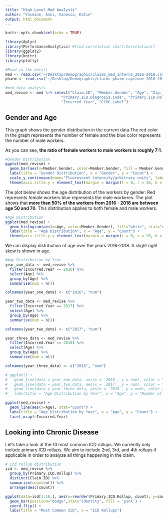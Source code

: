 ```yaml
---
title: "High-Level Med Analysis"
author: "Yasmine, Anni, Vanessa, Katie"
output: html_document
---
```


```r
knitr::opts_chunk$set(echo = TRUE)

library(dplyr)
library(PerformanceAnalytics) #find correlation chart.Correlation()
library(ggplot2)
library(knitr)
library(plotly)

#Read in the data()
med <- read.csv('~/Desktop/Demographic/claims_med_interns_2016-2018.csv')
pharm <- read.csv('~/Desktop/Demographic/claims_pharm_capstone_2016-2018.csv')

#med data analysis
med_revise <- med %>% select("Claim.ID", "Member.Gender", "Age", "Zip..5.digit.", 
                         "Primary.ICD.Diagnosis.Code", "Primary.ICD.Rollup",
                         "Incurred.Year", "CCHG.Label")

```

## Gender and Age
This graph shows the gender distribution in the current data.The red color in the graph represents the number of female and the blue color represents the number of male workers.

As you can see, __the ratio of female workers to male workers is roughly 7:1__.

```r
#Gender Distribution
ggplot(med_revise) + 
  geom_bar(aes(x=Member.Gender, color=Member.Gender, fill = Member.Gender)) +
  labs(title = "Gender Distribution", x = "Gender", y = "Count") +
  scale_y_continuous(name="Fluorescent intensity/arbitrary units", labels = scales::comma) +
  theme(axis.title.y = element_text(margin = margin(t = 0, r = 20, b = 0, l = 0)))
```

The plot below shows the age distribution of the workers by gender. Red represents female workers blue represents the male workeres. The plot shows that __more than 50% of the workers from 2016 - 2018 are between age 50 and 70__. This distribution applies to both female and male workers.

```r
#Age Distribution
ggplot(med_revise) + 
  geom_histogram(aes(x=Age, color=Member.Gender), fill="white", stat="count") +
  labs(title = "Age Distribution", x = "Age", y = "Count") +
  theme(axis.title.y = element_text(margin = margin(t = 0, r = 20, b = 0, l = 0)))
```

We can display distribution of age over the years 2016-2018. A slight right skew is shown in age.

```r
#Age Distribution by Year
year_one_data <- med_revise %>% 
  filter(Incurred.Year == 2016) %>%  
  select(Age) %>% 
  group_by(Age) %>% 
  summarise(num = n())

colnames(year_one_data) <- c("2016", "num")

year_two_data <- med_revise %>% 
  filter(Incurred.Year == 2017) %>%  
  select(Age) %>% 
  group_by(Age) %>% 
  summarise(num = n())

colnames(year_two_data) <- c("2017", "num")

year_three_data <- med_revise %>% 
  filter(Incurred.Year == 2018) %>% 
  select(Age) %>% 
  group_by(Age) %>% 
  summarise(num = n())

colnames(year_three_data) <- c("2018", "num")

# ggplot() + 
#   geom_line(data = year_one_data, aes(x = `2016`, y = num), color = "blue") +
#   geom_line(data = year_two_data, aes(x = `2017`, y = num), color = "red") +
#   geom_line(data = year_three_data, aes(x = `2018`, y = num), color = "black") +
#   labs(title = "Age Distribution by Year", x = "Age", y = "Number of Claims")

ggplot(med_revise) + 
  geom_line(aes(x=Age), stat="count") +
  labs(title = "Age Distribution by Year", x = "Age", y = "Count") +
  facet_wrap(~Incurred.Year)
```


## Looking into Chronic Disease

Let's take a look at the 10 most common ICD rollups. We currently only include primary ICD rollups. We aim to include 2nd, 3rd, and 4th rollups if applicable in order to analyze all things happening in the claim.

```r
# Icd rollup distribution
icd <- med_revise %>% 
  group_by(Primary.ICD.Rollup) %>% 
  distinct(Claim.ID) %>% 
  summarize(count=n()) %>% 
  arrange(desc(count))

ggplot(data=icd[1:10,], aes(x=reorder(Primary.ICD.Rollup, count), y=count)) +
  geom_bar(position="dodge",stat="identity", fill = 'pink') + 
  coord_flip() +
  labs(title = "Most Common ICD", x = "ICD Rollups")

```